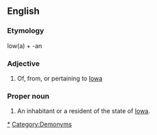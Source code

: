 ==English==

===Etymology===
Iow(a) + -an

===Adjective===
{{en-adj|-}}

# Of, from, or pertaining to [[Iowa]]

===Proper noun===
{{en-proper noun|Iowans}}

# An inhabitant or a resident of the state of [[Iowa]].

[[Category:Iowa|*]]
[[Category:Demonyms]]